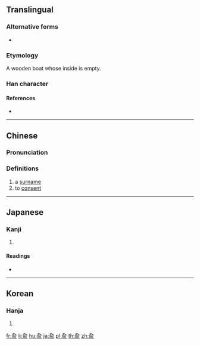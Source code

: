 {{also|俞}}
==Translingual==

===Alternative forms===
* {{l|mul|俞}}

===Etymology===
{{Han etyl}}
{{Han compound|亼|舟|巜|t2=boat|t3=water|ls=ic}}

A wooden boat whose inside is empty.

===Han character===
{{Han char|rn=11|rad=入|as=07|sn=9|four=8022.1,8023.7|canj=OMBV|ids=⿱𠓛⿰⿵⺆⺀巜 <small>(JK)</small>,⿱亼⿰月巜 <small>(GT)</small>}}

====References====
* {{Han ref|kx=0126.150|dkj=01437|hdz=10155.050|uh=516A|ud=20842}}

----

==Chinese==
{{zh-forms}}

===Pronunciation===
{{zh-pron
|m=yú,shù
|c=jyu6
|mc=
|oc=
|ma=
|cat=pn,v
}}

===Definitions===
# a [[surname]]
# to [[consent]]

----

==Japanese==

===Kanji===
{{ja-kanji|grade=|rs=入07}}

# {{defn|lang=ja|sort=入07}}

====Readings====
* {{ja-readings|on=[[ゆ]] (yu)|kun=[[しかり]] (shikari)}}

----

==Korean==

===Hanja===
{{ko-hanja|hangeul=[[유]]|rv=yu|mr=yu}}

# {{defn|lang=ko|sort=入07}}

[[fr:兪]]
[[li:兪]]
[[hu:兪]]
[[ja:兪]]
[[pl:兪]]
[[th:兪]]
[[zh:兪]]